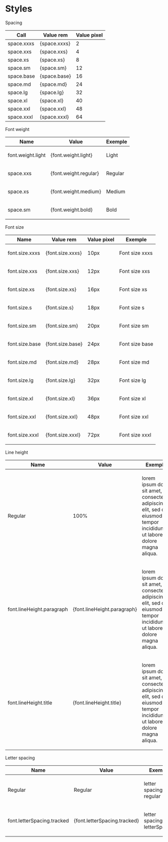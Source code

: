 
<Meta title="Design System/Styles" />

<style>{`
  .subheading {
    --mediumdark: '#999999';
    font-weight: 900;
    font-size: 13px;
    color: #999;
    letter-spacing: 6px;
    line-height: 24px;
    text-transform: uppercase;
    margin-bottom: 12px;
    margin-top: 40px;
  }

  .fontLight {
    font-weight: ${font.weight.light};
  }

  .fontRegular {
    font-weight: ${font.weight.regular};
  }

  .fontMedium {
    font-weight: ${font.weight.medium};
  }

  .fontBold {
    font-weight: ${font.weight.bold};
  }

  .sizeXxxs {
    font-size: ${font.size.xxxs};
  }
  .sizeXxs {
    font-size: ${font.size.xxs};
  }
  .sizeXs {
   font-size: ${font.size.xs};
  }
  .sizeS {
   font-size: ${font.size.s};
  }
  .sizeSm {
   font-size: ${font.size.sm};
  }
  .sizeBase {
   font-size: ${font.size.base};
  }
  .sizeMd {
   font-size: ${font.size.md};
  }
  .sizeLg {
   font-size: ${font.size.lg};
  }
  .sizeXl {
   font-size: ${font.size.xl};
  }
  .sizeXxl {
   font-size: ${font.size.xxl};
  }
  .sizeXxxl {
   font-size: ${font.size.xxxl};
  }

  .lineHeightParagraph {
    line-height: 125%;
  }

  .lineHeightTitle {
    line-height: 150%;
  }

  .letterSpacingTracked {
    letter-spacing: 0.02em;
  }
`}</style>

# Styles

<div className="subheading">Spacing</div>
<table class="darkTable">
  <thead>
    <tr>
      <th>Call</th>
      <th>Value rem</th>
      <th>Value pixel</th>
    </tr>
  </thead>
  <tbody>
    <tr>
      <td>space.xxxs</td>
      <td>{space.xxxs}</td>
      <td>2</td>
    </tr>
    <tr>
      <td>space.xxs</td>
      <td>{space.xxs}</td>
      <td>4</td>
    </tr>
    <tr>
      <td>space.xs</td>
      <td>{space.xs}</td>
      <td>8</td>
    </tr>
    <tr>
      <td>space.sm</td>
      <td>{space.sm}</td>
      <td>12</td>
    </tr>
    <tr>
      <td>space.base</td>
      <td>{space.base}</td>
      <td>16</td>
    </tr>
    <tr>
      <td>space.md</td>
      <td>{space.md}</td>
      <td>24</td>
    </tr>
    <tr>
      <td>space.lg</td>
      <td>{space.lg}</td>
      <td>32</td>
    </tr>
    <tr>
      <td>space.xl</td>
      <td>{space.xl}</td>
      <td>40</td>
    </tr>
    <tr>
      <td>space.xxl</td>
      <td>{space.xxl}</td>
      <td>48</td>
    </tr>
    <tr>
      <td>space.xxxl</td>
      <td>{space.xxxl}</td>
      <td>64</td>
    </tr>
  </tbody>
</table>

<div className="subheading">Font weight</div>
<table class="darkTable">
  <thead>
    <tr>
      <th>Name</th>
      <th>Value</th>
      <th>Exemple</th>
    </tr>
  </thead>
  <tbody>
    <tr>
      <td>font.weight.light</td>
      <td>{font.weight.light}</td>
      <td>
        <p class="fontLight">Light</p>
      </td>
    </tr>
    <tr>
      <td>space.xxs</td>
      <td>{font.weight.regular}</td>
      <td>
        <p class="fontRegular">Regular</p>
      </td>
    </tr>
    <tr>
      <td>space.xs</td>
      <td>{font.weight.medium}</td>
      <td>
        <p class="fontMedium">Medium</p>
      </td>
    </tr>
    <tr>
      <td>space.sm</td>
      <td>{font.weight.bold}</td>
      <td>
        <p class="fontBold">Bold</p>
      </td>
    </tr>
  </tbody>
</table>

<div className="subheading">Font size</div>
<table class="sizeTable">
  <thead>
    <tr>
      <th>Name</th>
      <th>Value rem</th>
      <th>Value pixel</th>
      <th>Exemple</th>
    </tr>
  </thead>
  <tbody>
    <tr>
      <td>font.size.xxxs</td>
      <td>{font.size.xxxs}</td>
      <td>10px</td>
      <td>
        <p class="sizeXxxs">Font size xxxs</p>
      </td>
    </tr>
    <tr>
      <td>font.size.xxs</td>
      <td>{font.size.xxs}</td>
      <td>12px</td>
      <td>
        <p class="sizeXxs">Font size xxs</p>
      </td>
    </tr>
    <tr>
      <td>font.size.xs</td>
      <td>{font.size.xs}</td>
      <td>16px</td>
      <td>
        <p class="sizeXs">Font size xs</p>
      </td>
    </tr>
    <tr>
      <td>font.size.s</td>
      <td>{font.size.s}</td>
      <td>18px</td>
      <td>
        <p class="sizeS">Font size s</p>
      </td>
    </tr>
    <tr>
      <td>font.size.sm</td>
      <td>{font.size.sm}</td>
      <td>20px</td>
      <td>
        <p class="sizeSm">Font size sm</p>
      </td>
    </tr>
    <tr>
      <td>font.size.base</td>
      <td>{font.size.base}</td>
      <td>24px</td>
      <td>
        <p class="sizeBase">Font size base</p>
      </td>
    </tr>
    <tr>
      <td>font.size.md</td>
      <td>{font.size.md}</td>
      <td>28px</td>
      <td>
        <p class="sizeMd">Font size md</p>
      </td>
    </tr>
    <tr>
      <td>font.size.lg</td>
      <td>{font.size.lg}</td>
      <td>32px</td>
      <td>
        <p class="sizeLg">Font size lg</p>
      </td>
    </tr>
    <tr>
      <td>font.size.xl</td>
      <td>{font.size.xl}</td>
      <td>36px</td>
      <td>
        <p class="sizeXl">Font size xl</p>
      </td>
    </tr>
    <tr>
      <td>font.size.xxl</td>
      <td>{font.size.xxl}</td>
      <td>48px</td>
      <td>
        <p class="sizeXxl">Font size xxl</p>
      </td>
    </tr>
    <tr>
      <td>font.size.xxxl</td>
      <td>{font.size.xxxl}</td>
      <td>72px</td>
      <td>
        <p class="sizeXxxl">Font size xxxl</p>
      </td>
    </tr>
  </tbody>
</table>

<div className="subheading">Line height</div>
<table class="sizeTable">
  <thead>
    <tr>
      <th>Name</th>
      <th>Value</th>
      <th>Exemple</th>
    </tr>
  </thead>
  <tbody>
    <tr>
      <td>Regular</td>
      <td>100%</td>
      <td>
        <p>
          lorem ipsum dolor sit amet, consectetur adipiscing elit, sed do
          eiusmod tempor incididunt ut labore et dolore magna aliqua.
        </p>
      </td>
    </tr>
    <tr>
      <td>font.lineHeight.paragraph</td>
      <td>{font.lineHeight.paragraph}</td>
      <td>
        <p class="lineHeightParagraph">
          lorem ipsum dolor sit amet, consectetur adipiscing elit, sed do
          eiusmod tempor incididunt ut labore et dolore magna aliqua.
        </p>
      </td>
    </tr>
    <tr>
      <td>font.lineHeight.title</td>
      <td>{font.lineHeight.title}</td>
      <td>
        <p class="lineHeightTitle">
          lorem ipsum dolor sit amet, consectetur adipiscing elit, sed do
          eiusmod tempor incididunt ut labore et dolore magna aliqua.
        </p>
      </td>
    </tr>
  </tbody>
</table>

<div className="subheading">Letter spacing</div>
<table class="sizeTable">
  <thead>
    <tr>
      <th>Name</th>
      <th>Value</th>
      <th>Exemple</th>
    </tr>
  </thead>
  <tbody>
    <tr>
      <td>Regular</td>
      <td>Regular</td>
      <td>
        <p>letter spacing regular</p>
      </td>
    </tr>
    <tr>
      <td>font.letterSpacing.tracked</td>
      <td>{font.letterSpacing.tracked}</td>
      <td>
        <p class="letterSpacingTracked">letter spacing letterSpacing</p>
      </td>
    </tr>
  </tbody>
</table>
